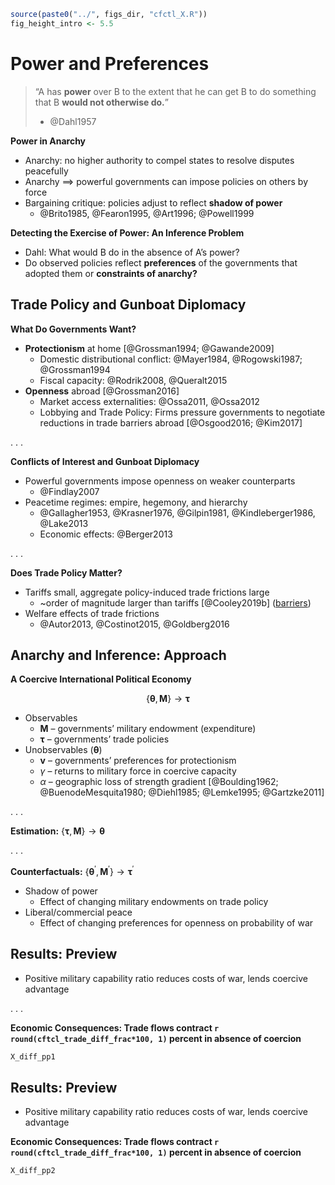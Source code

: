 ```r

source(paste0("../", figs_dir, "cfctl_X.R"))
fig_height_intro <- 5.5

```

# Power and Preferences {id="introduction"}

<div class="fragment">

> "A has **power** over B to the extent that he can get B to do something that B **would not otherwise do.**"
> 
> - @Dahl1957

</div>
<div class="fragment">

**Power in Anarchy**

- Anarchy: no higher authority to compel states to resolve disputes peacefully
- Anarchy $\implies$ powerful governments can impose policies on others by force
- Bargaining critique: policies adjust to reflect **shadow of power**
  + @Brito1985, @Fearon1995, @Art1996; @Powell1999

</div>
<div class="fragment">

**Detecting the Exercise of Power: An Inference Problem**

- Dahl: What would B do in the absence of A's power?
- Do observed policies reflect **preferences** of the governments that adopted them or **constraints of anarchy?**

</div>

## Trade Policy and Gunboat Diplomacy {id="gunboats"}

**What Do Governments Want?**

- **Protectionism** at home [@Grossman1994; @Gawande2009]
  	+ Domestic distributional conflict: @Mayer1984, @Rogowski1987; @Grossman1994
  	+ Fiscal capacity: @Rodrik2008, @Queralt2015
- **Openness** abroad [@Grossman2016]
	+ Market access externalities: @Ossa2011, @Ossa2012
	+ Lobbying and Trade Policy: Firms pressure governments to negotiate reductions in trade barriers abroad [@Osgood2016; @Kim2017] 

. . . 

**Conflicts of Interest and Gunboat Diplomacy**

- Powerful governments impose openness on weaker counterparts
	+ @Findlay2007
- Peacetime regimes: empire, hegemony, and hierarchy  	
	+ @Gallagher1953, @Krasner1976, @Gilpin1981, @Kindleberger1986, @Lake2013
	+ Economic effects: @Berger2013

. . . 

**Does Trade Policy Matter?**

- Tariffs small, aggregate policy-induced trade frictions large
  + ~order of magnitude larger than tariffs [@Cooley2019b] (<a href="#/barriers">barriers</a>)
- Welfare effects of trade frictions
  + @Autor2013, @Costinot2015, @Goldberg2016

## Anarchy and Inference: Approach {id="approach"}

**A Coercive International Political Economy**

$$
\left\{ \bm{\theta}, \bm{M} \right\} \rightarrow \bm{\tau}
$$

- Observables
	+ $\bm{M}$ -- governments' military endowment (expenditure)
	+ $\bm{\tau}$ -- governments' trade policies
- Unobservables ($\bm{\theta}$)
	+ $\bm{v}$ -- governments' preferences for protectionism
	+ $\gamma$ -- returns to military force in coercive capacity
	+ $\alpha$ -- geographic loss of strength gradient [@Boulding1962; @BuenodeMesquita1980; @Diehl1985; @Lemke1995; @Gartzke2011]

. . . 

**Estimation:** $\left\{ \bm{\tau}, \bm{M} \right\} \rightarrow \bm{\theta}$

. . . 

**Counterfactuals:** $\left\{ \bm{\theta}^\prime, \bm{M}^\prime \right\} \rightarrow \bm{\tau}^\prime$

- Shadow of power
  + Effect of changing military endowments on trade policy
- Liberal/commercial peace
  + Effect of changing preferences for openness on probability of war

## Results: Preview

- Positive military capability ratio reduces costs of war, lends coercive advantage

. . .

**Economic Consequences: Trade flows contract `r round(cftcl_trade_diff_frac*100, 1)` percent in absence of coercion**

```r

X_diff_pp1

```

## Results: Preview

- Positive military capability ratio reduces costs of war, lends coercive advantage

**Economic Consequences: Trade flows contract `r round(cftcl_trade_diff_frac*100, 1)` percent in absence of coercion**

```r

X_diff_pp2

```
